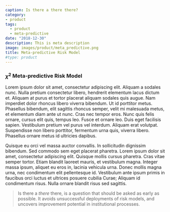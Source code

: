 ```yaml
---
caption: Is there a there there?
category:
- product
tags:
  - product
  - meta-predictive
date: "2018-12-30"
description: This is meta description
image: images/product/meta_predictive.png
title: Meta-predictive Risk Model
#type: product
---
```

### $\chi^2$ Meta-predictive Risk Model

Lorem ipsum dolor sit amet, consectetur adipiscing elit. Aliquam a sodales nunc. Nulla pretium consectetur libero, hendrerit elementum lacus dictum et. Aliquam at purus et tortor placerat aliquam sodales quis augue. Nam imperdiet dolor rhoncus libero viverra bibendum. Ut id porttitor metus. Phasellus bibendum, elit sagittis rhoncus semper, velit mi malesuada metus, et elementum diam ante ut nunc. Cras nec tempor eros. Nunc quis felis ornare, cursus elit quis, tempus leo. Fusce et ornare leo. Duis eget facilisis sapien. Vestibulum pretium vel purus vel interdum. Aliquam erat volutpat. Suspendisse non libero porttitor, fermentum urna quis, viverra libero. Phasellus ornare metus id ultricies dapibus.

Quisque eu orci vel massa auctor convallis. In sollicitudin dignissim bibendum. Sed commodo sem eget placerat pharetra. Lorem ipsum dolor sit amet, consectetur adipiscing elit. Quisque mollis cursus pharetra. Cras vitae semper tortor. Etiam blandit laoreet mauris, et vestibulum magna. Integer massa ipsum, aliquet eu eros in, lacinia vehicula urna. Donec mollis magna urna, nec condimentum elit pellentesque id. Vestibulum ante ipsum primis in faucibus orci luctus et ultrices posuere cubilia Curae; Aliquam id condimentum risus. Nulla ornare blandit risus sed sagittis.

> Is there a *there* there, is a question that should be asked as early as possible. It avoids unsuccessful deployments of risk models, and uncovers improvement potential in institutional processes.

